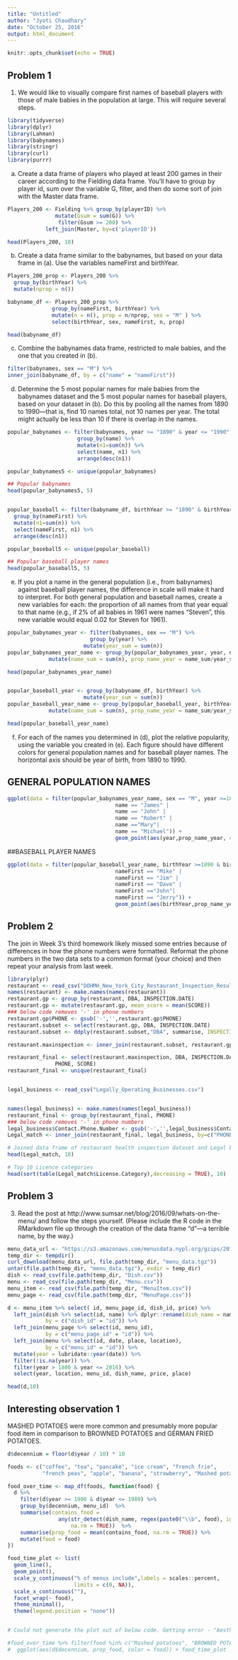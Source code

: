 ```yaml
---
title: "Untitled"
author: "Jyoti Chaudhary"
date: "October 25, 2016"
output: html_document
---
```


```r
knitr::opts_chunk$set(echo = TRUE)
```

## Problem 1
1) We would like to visually compare first names of baseball players with those of 
   male babies in the population at large. This will require several steps.

```r

library(tidyverse)
library(dplyr)
library(Lahman)
library(babynames)
library(stringr)
library(curl)
library(purrr)

```

a) Create a data frame of players who played at least 200 games in their career 
   according to the Fielding data frame. You'll have to group by player id, sum 
   over the variable G, filter, and then do some sort of join with the Master data frame.
   
```r
Players_200 <- Fielding %>% group_by(playerID) %>%
               mutate(Gsum = sum(G)) %>%
                filter(Gsum >= 200) %>%
            left_join(Master, by=c('playerID'))

head(Players_200, 10)

```

b) Create a data frame similar to the babynames, but based on your data frame in (a). 
   Use the variables nameFirst and birthYear.

```r
Players_200_prop <- Players_200 %>% 
  group_by(birthYear) %>%
  mutate(nprop = n())

babyname_df <- Players_200_prop %>% 
              group_by(nameFirst, birthYear) %>%
              mutate(n = n(), prop = n/nprop, sex = "M" ) %>% 
              select(birthYear, sex, nameFirst, n, prop)

head(babyname_df)

```

c) Combine the babynames data frame, restricted to male babies, and the one that you 
   created in (b).


```r
filter(babynames, sex == "M") %>%
inner_join(babyname_df, by = c("name" = "nameFirst"))
```

d) Determine the 5 most popular names for male babies from the babynames dataset and 
   the 5 most popular names for baseball players, based on your dataset in (b).
   Do this by pooling all the names from 1890 to 1990---that is, find 10 names total, not 10 
   names per year. The total might actually be less than 10 if there is overlap in the names.

```r
popular_babynames <- filter(babynames, year >= "1890" & year <= "1990") %>%
                      group_by(name) %>%
                      mutate(n1=sum(n)) %>%
                      select(name, n1) %>%
                      arrange(desc(n1))

popular_babynames5 <- unique(popular_babynames) 

## Popular babynames
head(popular_babynames5, 5)


popular_baseball <- filter(babyname_df, birthYear >= "1890" & birthYear <= "1990") %>%
  group_by(nameFirst) %>%
  mutate(n1=sum(n)) %>%
  select(nameFirst, n1) %>%
  arrange(desc(n1)) 

popular_baseball5 <- unique(popular_baseball)

## Popular baseball player names
head(popular_baseball5, 5)

```

e) If you plot a name in the general population (i.e., from babynames) against baseball 
   player names, the difference in scale will make it hard to interpret. For both 
   general population and baseball names, create a new variables for each: the proportion 
   of all names from that year equal to that name (e.g., if 2% of all babies in 1961 
   were names "Steven", this new variable would equal 0.02 for Steven for 1961).

```r

popular_babynames_year <- filter(babynames, sex == "M") %>%
                          group_by(year) %>%
                        mutate(year_sum = sum(n))
popular_babynames_year_name <- group_by(popular_babynames_year, year, name) %>%
             mutate(name_sum = sum(n), prop_name_year = name_sum/year_sum)

head(popular_babynames_year_name)


popular_baseball_year <- group_by(babyname_df, birthYear) %>%
                        mutate(year_sum = sum(n))
popular_baseball_year_name <- group_by(popular_baseball_year, birthYear, nameFirst) %>%
             mutate(name_sum = sum(n), prop_name_year = name_sum/year_sum)

head(popular_baseball_year_name)

```

f) For each of the names you determined in (d), plot the relative popularity, using 
   the variable you created in (e). Each figure should have different colors for 
   general population names and for baseball player names. The horizontal axis should 
   be year of birth, from 1890 to 1990.

## GENERAL POPULATION NAMES

```r

ggplot(data = filter(popular_babynames_year_name, sex == "M", year >=1890 & year <=1990,
                                  name == "James" |
                                  name == "John" |
                                  name == "Robert" |
                                  name =="Mary"|
                                  name == "Michael")) + 
                                  geom_point(aes(year,prop_name_year, colour = name))

```

##BASEBALL PLAYER NAMES

```r

ggplot(data = filter(popular_baseball_year_name, birthYear >=1890 & birthYear <=1990,
                                  nameFirst == "Mike" |
                                  nameFirst == "Jim" |
                                  nameFirst == "Dave" |
                                  nameFirst =="John"|
                                  nameFirst == "Jerry")) + 
                                  geom_point(aes(birthYear,prop_name_year, colour = nameFirst))

```

## Problem 2
The join in Week 3's third homework likely missed some entries because of differences in how the phone numbers were formatted. Reformat the phone numbers in the two data sets to a common format (your choice) and then repeat your analysis from last week.
   
   
```r
library(plyr)
restaurant <- read_csv("DOHMH_New_York_City_Restaurant_Inspection_Results.csv")
names(restaurant) <- make.names(names(restaurant))
restaurant.gp <- group_by(restaurant, DBA, INSPECTION.DATE)
restaurant.gp <- mutate(restaurant.gp, mean_score = mean(SCORE))
### below code removes '-' in phone numbers
restaurant.gp$PHONE <- gsub('-','',restaurant.gp$PHONE)
restaurant.subset <- select(restaurant.gp, DBA, INSPECTION.DATE)
restaurant.subset <- ddply(restaurant.subset,"DBA", summarise, INSPECTION.DATE = max(INSPECTION.DATE))

restaurant.maxinspection <- inner_join(restaurant.subset, restaurant.gp, by= c("DBA", "INSPECTION.DATE"))

restaurant_final <- select(restaurant.maxinspection, DBA, INSPECTION.DATE, BORO, BUILDING,STREET, ZIPCODE, 
               PHONE, SCORE)
restaurant_final <- unique(restaurant_final)


legal_business <- read_csv("Legally_Operating_Businesses.csv")


names(legal_business) <- make.names(names(legal_business))
restaurant_final <- group_by(restaurant_final, PHONE)
### below code removes '-' in phone numbers
legal_business$Contact.Phone.Number <- gsub('-','',legal_business$Contact.Phone.Number)
Legal_match <- inner_join(restaurant_final, legal_business, by=c("PHONE" = "Contact.Phone.Number"))

```

```r
# Joined data frame of restaurant health inspection dataset and Legal business dataset. Join on contact phone number.
head(Legal_match, 10)

# Top 10 Licence categories
head(sort(table(Legal_match$License.Category),decreasing = TRUE), 10)
```


## Problem 3
3) Read the post at http://www.sumsar.net/blog/2016/09/whats-on-the-menu/ and follow the steps yourself. 
(Please include the R code in the RMarkdown file up through the creation of the data frame "d"---a terrible name, by the way.)




```r

menu_data_url <- "https://s3.amazonaws.com/menusdata.nypl.org/gzips/2016_10_16_07_00_30_data.tgz"
temp_dir <- tempdir()
curl_download(menu_data_url, file.path(temp_dir, "menu_data.tgz"))
untar(file.path(temp_dir, "menu_data.tgz"), exdir = temp_dir)
dish <- read_csv(file.path(temp_dir, "Dish.csv"))
menu <- read_csv(file.path(temp_dir, "Menu.csv"))
menu_item <- read_csv(file.path(temp_dir, "MenuItem.csv"))
menu_page <- read_csv(file.path(temp_dir, "MenuPage.csv"))

d <- menu_item %>% select( id, menu_page_id, dish_id, price) %>%
  left_join(dish %>% select(id, name) %>% dplyr::rename(dish_name = name),
            by = c("dish_id" = "id")) %>%
  left_join(menu_page %>% select(id, menu_id),
            by = c("menu_page_id" = "id")) %>%
  left_join(menu %>% select(id, date, place, location),
            by = c("menu_id" = "id")) %>%
  mutate(year = lubridate::year(date)) %>%
  filter(!is.na(year)) %>%
  filter(year > 1800 & year <= 2016) %>%
  select(year, location, menu_id, dish_name, price, place)

head(d,10)

```

## Interesting observation 1 
MASHED POTATOES were more common and presumably more popular food item in comparison to BROWNED POTATOES and GERMAN FRIED POTATOES. 


```r

d$decennium = floor(d$year / 10) * 10

foods <- c("coffee", "tea", "pancake", "ice cream", "french frie",
           "french peas", "apple", "banana", "strawberry", "Mashed potatoes", "BROWNED POTATOES", "German fried potatoes")

food_over_time <- map_df(foods, function(food) {
  d %>%
    filter(d$year >= 1900 & d$year <= 1980) %>%
    group_by(decennium, menu_id)  %>%
    summarise(contains_food =
                any(str_detect(dish_name, regex(paste0("\\b", food), ignore_case = TRUE)),
                    na.rm = TRUE))  %>%
    summarise(prop_food = mean(contains_food, na.rm = TRUE)) %>%
    mutate(food = food)
})

food_time_plot <- list(
  geom_line(),
  geom_point(),
  scale_y_continuous("% of menus include",labels = scales::percent,
                     limits = c(0, NA)),
  scale_x_continuous(""),
  facet_wrap(~ food),
  theme_minimal(),
  theme(legend.position = "none"))


# Could not generate the plot out of below code. Getting error - "Aesthetics must be either length 1 or the same as the data". Tried to fix the issue, but could not resolve.

#food_over_time %>% filter(food %in% c("Mashed potatoes", "BROWNED POTATOES", "German fried potatoes")) %>%
#  ggplot(aes(d$decennium, prop_food, color = food)) + food_time_plot





```